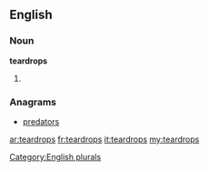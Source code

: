 ==English==

===Noun===
'''teardrops'''

# {{plural of|[[teardrop]]}}

===Anagrams===
* [[predators#English|predators]]

[[Category:English plurals]]

[[ar:teardrops]]
[[fr:teardrops]]
[[it:teardrops]]
[[my:teardrops]]